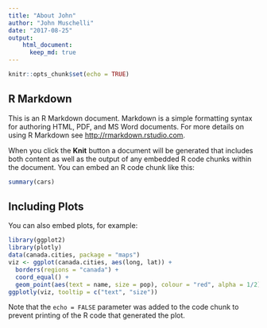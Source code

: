 ```yaml
---
title: "About John"
author: "John Muschelli"
date: "2017-08-25"
output: 
    html_document:
      keep_md: true
---
```


```r
knitr::opts_chunk$set(echo = TRUE)
```

## R Markdown

This is an R Markdown document. Markdown is a simple formatting syntax for authoring HTML, PDF, and MS Word documents. For more details on using R Markdown see <http://rmarkdown.rstudio.com>.

When you click the **Knit** button a document will be generated that includes both content as well as the output of any embedded R code chunks within the document. You can embed an R code chunk like this:

```r
summary(cars)
```

## Including Plots

You can also embed plots, for example:

```r
library(ggplot2)
library(plotly)
data(canada.cities, package = "maps")
viz <- ggplot(canada.cities, aes(long, lat)) +
  borders(regions = "canada") +
  coord_equal() +
  geom_point(aes(text = name, size = pop), colour = "red", alpha = 1/2)
ggplotly(viz, tooltip = c("text", "size"))
```

Note that the `echo = FALSE` parameter was added to the code chunk to prevent printing of the R code that generated the plot.
